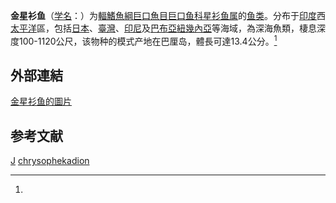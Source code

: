 {{Speciesbox
| genus = Astronesthes
| species = chrysophekadion
| status = NE
| status_system = IUCN3.1
| authority = (Bleeker, 1849)<ref name='id5490'>{{cite web| url =http://www.bioinfo.cn/db05/BjdwSpecies.php?action=view&id=5490| title =金星衫鱼| work =《中国动物物种编目数据库》| publisher =中国科学院微生物研究所| author =中国科学院动物研究所| accessdate =2009-04-11| deadurl =yes| archiveurl =https://web.archive.org/web/20160305085811/http://www.bioinfo.cn/db05/BjdwSpecies.php?action=view&id=5490| archivedate =2016-03-05}}</ref>
| synonyms = *''Stomianodon chrysophekadion,Bleeker, 1849''
}}

'''金星衫鱼'''（[[学名|学名]]：{{lang|la|''Astronesthes chrysophekadion''}}）为[[輻鰭魚綱|輻鰭魚綱]][[巨口魚目|巨口魚目]][[巨口鱼科|巨口鱼科]][[星衫鱼属|星衫鱼属]]的[[鱼类|鱼类]]。分布于[[印度|印度]]西[[太平洋|太平洋]]區，包括[[日本|日本]]、[[臺灣|臺灣]]、[[印尼|印尼]]及[[巴布亞紐幾內亞|巴布亞紐幾內亞]]等海域，為深海魚類，棲息深度100-1120公尺，该物种的模式产地在巴厘岛，體長可達13.4公分。<ref name='id5490'/>

==外部連結==
[http://fishbase.org/Photos/ThumbnailsSummary.php?ID=10324 金星衫鱼的圖片] {{Wayback|url=http://fishbase.org/Photos/ThumbnailsSummary.php?ID=10324 |date=20160305044034 }}

== 参考文献 ==
{{reflist}}

{{taxonbar}}

[[Category:1849年描述的鱼类|J]]
[[Category:星衫魚屬|chrysophekadion]]


{{鮭形目小作品}}